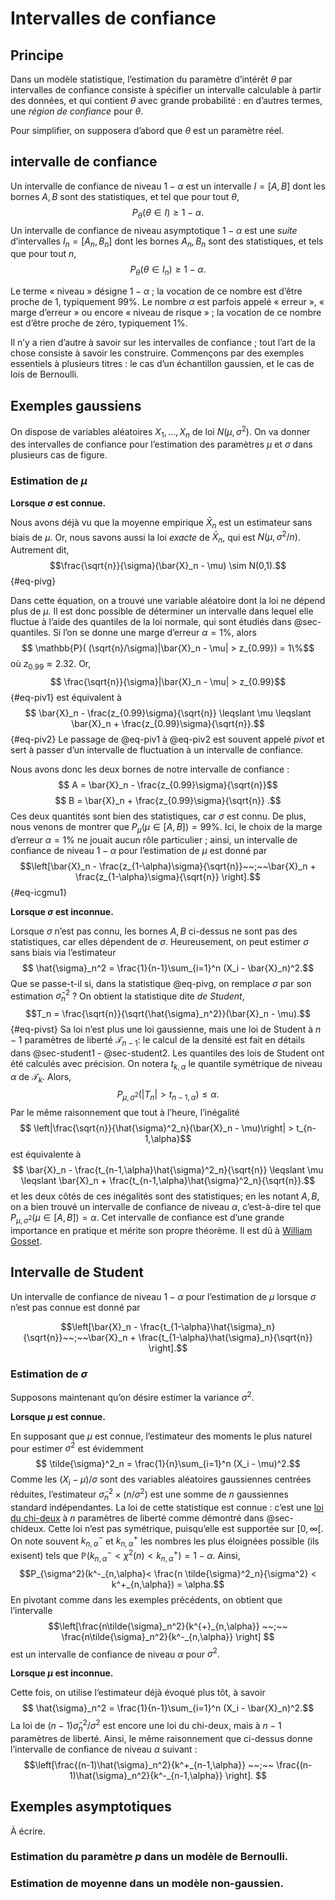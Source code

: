 # Intervalles de confiance

## Principe 

Dans un modèle statistique, l'estimation du paramètre d'intérêt $\theta$ par intervalles de confiance consiste à spécifier un intervalle calculable à partir des données, et qui contient $\theta$ avec grande probabilité : en d'autres termes, une *région de confiance* pour $\theta$. 

Pour simplifier, on supposera d'abord que $\theta$ est un paramètre réel. 

:::{#def-ic}

## intervalle de confiance

Un intervalle de confiance de niveau $1-\alpha$ est un intervalle $I = [A,B]$ dont les bornes $A,B$ sont des statistiques, et tel que pour tout $\theta$, 
$$P_\theta(\theta \in I) \geqslant 1 - \alpha.$$
Un intervalle de confiance de niveau asymptotique $1-\alpha$ est une *suite* d'intervalles $I_n = [A_n,B_n]$ dont les bornes $A_n,B_n$ sont des statistiques, et tels que pour tout $n$,
$$ P_\theta(\theta \in I_n) \geqslant 1 - \alpha.$$
:::

Le terme « niveau » désigne $1-\alpha$ ; la vocation de ce nombre est d'être proche de 1, typiquement 99%. Le nombre $\alpha$ est parfois appelé « erreur », « marge d'erreur » ou encore « niveau de risque » ; la vocation de ce nombre est d'être proche de zéro, typiquement 1%. 

Il n'y a rien d'autre à savoir sur les intervalles de confiance ; tout l'art de la chose consiste à savoir les construire. Commençons par des exemples essentiels à plusieurs titres : le cas d'un échantillon gaussien, et le cas de lois de Bernoulli.  

## Exemples gaussiens

On dispose de variables aléatoires $X_1, \dotsc, X_n$ de loi $N(\mu, \sigma^2)$. On va donner des intervalles de confiance pour l'estimation des paramètres $\mu$ et $\sigma$ dans plusieurs cas de figure. 

### Estimation de $\mu$

**Lorsque $\sigma$ est connue. **

Nous avons déjà vu que la moyenne empirique $\bar{X}_n$ est un estimateur sans biais de $\mu$. Or, nous savons aussi la loi *exacte* de $\bar{X}_n$, qui est $N(\mu, \sigma^2/n)$. Autrement dit, 
$$\frac{\sqrt{n}}{\sigma}(\bar{X}_n - \mu) \sim N(0,1).$${#eq-pivg}

Dans cette équation, on a trouvé une variable aléatoire dont la loi ne dépend plus de $\mu$. Il est donc possible de déterminer un intervalle dans lequel elle fluctue à l'aide des quantiles de la loi normale, qui sont étudiés dans @sec-quantiles. Si l'on se donne une marge d'erreur $\alpha = 1\%$, alors 
$$ \mathbb{P}( (\sqrt{n}/\sigma)|\bar{X}_n - \mu| > z_{0.99}) = 1\%$$
où $z_{0.99} \approx 2.32$. Or, 
$$ \frac{\sqrt{n}}{\sigma}|\bar{X}_n - \mu| > z_{0.99}$${#eq-piv1}
est équivalent à 
$$ \bar{X}_n - \frac{z_{0.99}\sigma}{\sqrt{n}} \leqslant \mu \leqslant \bar{X}_n + \frac{z_{0.99}\sigma}{\sqrt{n}}.$${#eq-piv2}
Le passage de @eq-piv1 à @eq-piv2 est souvent appelé *pivot* et sert à passer d'un intervalle de fluctuation à un intervalle de confiance. 

Nous avons donc les deux bornes de notre intervalle de confiance : 
$$ A = \bar{X}_n - \frac{z_{0.99}\sigma}{\sqrt{n}}$$
$$ B = \bar{X}_n + \frac{z_{0.99}\sigma}{\sqrt{n}} .$$
Ces deux quantités sont bien des statistiques, car $\sigma$ est connu. De plus, nous venons de montrer que $P_\mu(\mu \in [A,B]) = 99\%$. Ici, le choix de la marge d'erreur $\alpha = 1\%$ ne jouait aucun rôle particulier ; ainsi, un intervalle de confiance de niveau $1-\alpha$ pour l'estimation de $\mu$ est donné par
$$\left[\bar{X}_n - \frac{z_{1-\alpha}\sigma}{\sqrt{n}}~~;~~\bar{X}_n + \frac{z_{1-\alpha}\sigma}{\sqrt{n}} \right].$${#eq-icgmu1}
 


**Lorsque $\sigma$ est inconnue. **


Lorsque $\sigma$ n'est pas connu, les bornes $A,B$ ci-dessus ne sont pas des statistiques, car elles dépendent de $\sigma$. Heureusement, on peut estimer $\sigma$ sans biais via l'estimateur 
$$ \hat{\sigma}_n^2 = \frac{1}{n-1}\sum_{i=1}^n (X_i - \bar{X}_n)^2.$$
Que se passe-t-il si, dans la statistique @eq-pivg, on remplace $\sigma$ par son estimation $\hat{\sigma}_n^2$ ? On obtient la statistique dite *de Student*, 
$$T_n = \frac{\sqrt{n}}{\sqrt{\hat{\sigma}_n^2}}(\bar{X}_n - \mu).$${#eq-pivst}
Sa loi n'est plus une loi gaussienne, mais une loi de Student à $n-1$ paramètres de liberté $\mathscr{T}_{n-1}$: le calcul de la densité est fait en détails dans @sec-student1 - @sec-student2. 
Les quantiles des lois de Student ont été calculés avec précision. On notera $t_{k,\alpha}$ le quantile symétrique de niveau $\alpha$ de $\mathscr{T}_k$. Alors, 
$$ P_{\mu, \sigma^2}(|T_n|> t_{n-1,\alpha})\leqslant \alpha .$$
Par le même raisonnement que tout à l'heure, l'inégalité 
$$ \left|\frac{\sqrt{n}}{\hat{\sigma}^2_n}(\bar{X}_n - \mu)\right| > t_{n-1,\alpha}$$
est équivalente à 
$$ \bar{X}_n - \frac{t_{n-1,\alpha}\hat{\sigma}^2_n}{\sqrt{n}} \leqslant \mu \leqslant \bar{X}_n + \frac{t_{n-1,\alpha}\hat{\sigma}^2_n}{\sqrt{n}}.$$
et les deux côtés de ces inégalités sont des statistiques; en les notant $A,B$, on a bien trouvé un intervalle de confiance de niveau $\alpha$, c'est-à-dire tel que $P_{\mu,\sigma^2}(\mu \in [A,B]) = \alpha$. Cet intervalle de confiance est d'une grande importance en pratique et mérite son propre théorème. Il est dû à [William Gosset](https://en.wikipedia.org/wiki/William_Sealy_Gosset). 

:::{#thm-icg}

## Intervalle de Student

Un intervalle de confiance de niveau $1-\alpha$ pour l'estimation de $\mu$ lorsque $\sigma$ n'est pas connue est donné par

$$\left[\bar{X}_n - \frac{t_{1-\alpha}\hat{\sigma}_n}{\sqrt{n}}~~;~~\bar{X}_n + \frac{t_{1-\alpha}\hat{\sigma}_n}{\sqrt{n}} \right].$$
:::

### Estimation de $\sigma$

Supposons maintenant qu'on désire estimer la variance $\sigma^2$. 

**Lorsque $\mu$ est connue.**

En supposant que $\mu$ est connue, l'estimateur des moments le plus naturel pour estimer $\sigma^2$ est évidemment 
$$ \tilde{\sigma}^2_n = \frac{1}{n}\sum_{i=1}^n (X_i - \mu)^2.$$
Comme les $(X_i - \mu)/\sigma$ sont des variables aléatoires gaussiennes centrées réduites, l'estimateur $\tilde{\sigma}^2_n \times (n/ \sigma^2)$ est une somme de $n$ gaussiennes standard indépendantes. La loi de cette statistique est connue : c'est une [loi du chi-deux](https://fr.wikipedia.org/wiki/Loi_du_%CF%87%C2%B2) à $n$ paramètres de liberté comme démontré dans @sec-chideux. Cette loi n'est pas symétrique, puisqu'elle est supportée sur $[0,\infty[$. On note souvent $k^-_{n,\alpha}$ et $k^+_{n,\alpha}$ les nombres les plus éloignées possible (ils exisent) tels que $\mathbb{P}(k^-_{n,\alpha}< \chi^2(n)<k^+_{n,\alpha}) = 1-\alpha$. Ainsi, 
$$P_{\sigma^2}(k^-_{n,\alpha}< \frac{n \tilde{\sigma}^2_n}{\sigma^2} < k^+_{n,\alpha}) = \alpha.$$
En pivotant comme dans les exemples précédents, on obtient que l'intervalle 
$$\left[\frac{n\tilde{\sigma}_n^2}{k^{+}_{n,\alpha}} ~~;~~ \frac{n\tilde{\sigma}_n^2}{k^-_{n,\alpha}} \right] $$
est un intervalle de confiance de niveau $\alpha$ pour $\sigma^2$. 

**Lorsque $\mu$ est inconnue.**

Cette fois, on utilise l'estimateur déjà évoqué plus tôt, à savoir 
$$ \hat{\sigma}_n^2 = \frac{1}{n-1}\sum_{i=1}^n (X_i - \bar{X}_n)^2.$$
La loi de $(n-1)\hat{\sigma}^2_n / \sigma^2$ est encore une loi du chi-deux, mais à $n-1$ paramètres de liberté. Ainsi, le même raisonnement que ci-dessus donne l'intervalle de confiance de niveau $\alpha$ suivant : 
$$\left[\frac{(n-1)\hat{\sigma}_n^2}{k^+_{n-1,\alpha}} ~~;~~ \frac{(n-1)\hat{\sigma}_n^2}{k^-_{n-1,\alpha}} \right]. $$

## Exemples asymptotiques

À écrire. 

### Estimation du paramètre $p$ dans un modèle de Bernoulli. 

### Estimation de moyenne dans un modèle non-gaussien. 
